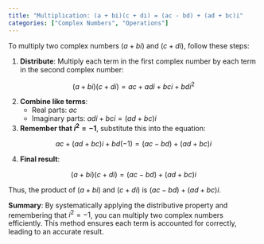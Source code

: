 ```yaml
---
title: "Multiplication: (a + bi)(c + di) = (ac - bd) + (ad + bc)i"
categories: ["Complex Numbers", "Operations"]
---
```




To multiply two complex numbers $(a + bi)$ and $(c + di)$, follow these steps:

1. **Distribute**: Multiply each term in the first complex number by each term in the second complex number:
   
$$
   (a + bi)(c + di) = ac + adi + bci + bdi^2
   $$


2. **Combine like terms**:
   - Real parts: $ac$
   - Imaginary parts: $adi + bci = (ad + bc)i$

3. **Remember that $i^2 = -1$**, substitute this into the equation:
   
$$
   ac + (ad + bc)i + bd(-1) = (ac - bd) + (ad + bc)i
   $$


4. **Final result**:
   
$$
   (a + bi)(c + di) = (ac - bd) + (ad + bc)i
   $$


Thus, the product of $(a + bi)$ and $(c + di)$ is $(ac - bd) + (ad + bc)i$.

**Summary**: By systematically applying the distributive property and remembering that $i^2 = -1$, you can multiply two complex numbers efficiently. This method ensures each term is accounted for correctly, leading to an accurate result.

\boxed{(a + bi)(c + di) = (ac - bd) + (ad + bc)i}
